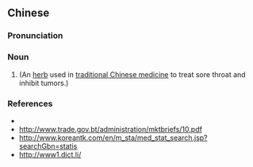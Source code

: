 {{also|半枝莲}}
==Chinese==
{{zh-forms|s=半枝莲}}

===Pronunciation===
{{zh-pron
|m=bànzhīlián
|mn=pòaⁿ-ki-liân
|cat=n
}}

===Noun===
{{zh-noun}}

# {{taxlink|Scutellaria barbata|species|noshow=1}} (An [[herb]] used in [[traditional Chinese medicine]] to treat sore throat and inhibit tumors.)

===References===
* {{pedialite|lang=zh}}
* http://www.trade.gov.bt/administration/mktbriefs/10.pdf
* http://www.koreantk.com/en/m_sta/med_stat_search.jsp?searchGbn=statis
* http://www1.dict.li/